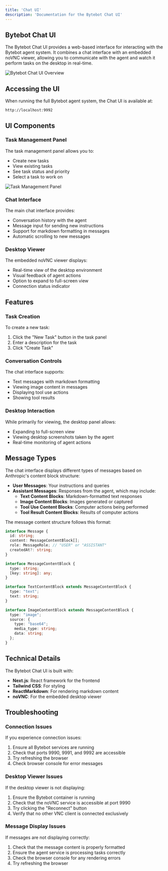 ```yaml
---
title: 'Chat UI'
description: 'Documentation for the Bytebot Chat UI'
---
```


## Bytebot Chat UI

The Bytebot Chat UI provides a web-based interface for interacting with the Bytebot agent system. It combines a chat interface with an embedded noVNC viewer, allowing you to communicate with the agent and watch it perform tasks on the desktop in real-time.

<img src="/static/chat-ui-overview.png" alt="Bytebot Chat UI Overview" className="w-full max-w-4xl" />

## Accessing the UI

When running the full Bytebot agent system, the Chat UI is available at:

```
http://localhost:9992
```

## UI Components

### Task Management Panel

The task management panel allows you to:

- Create new tasks
- View existing tasks
- See task status and priority
- Select a task to work on

<img src="/static/ui-task-management.png" alt="Task Management Panel" className="w-full max-w-4xl" />

### Chat Interface

The main chat interface provides:

- Conversation history with the agent
- Message input for sending new instructions
- Support for markdown formatting in messages
- Automatic scrolling to new messages

### Desktop Viewer

The embedded noVNC viewer displays:

- Real-time view of the desktop environment
- Visual feedback of agent actions
- Option to expand to full-screen view
- Connection status indicator

## Features

### Task Creation

To create a new task:

1. Click the "New Task" button in the task panel
2. Enter a description for the task
3. Click "Create Task"

### Conversation Controls

The chat interface supports:

- Text messages with markdown formatting
- Viewing image content in messages
- Displaying tool use actions
- Showing tool results

### Desktop Interaction

While primarily for viewing, the desktop panel allows:

- Expanding to full-screen view
- Viewing desktop screenshots taken by the agent
- Real-time monitoring of agent actions

## Message Types

The chat interface displays different types of messages based on Anthropic's content block structure:

- **User Messages**: Your instructions and queries
- **Assistant Messages**: Responses from the agent, which may include:
  - **Text Content Blocks**: Markdown-formatted text responses
  - **Image Content Blocks**: Images generated or captured
  - **Tool Use Content Blocks**: Computer actions being performed
  - **Tool Result Content Blocks**: Results of computer actions

The message content structure follows this format:

```typescript
interface Message {
  id: string;
  content: MessageContentBlock[];
  role: MessageRole; // "USER" or "ASSISTANT"
  createdAt?: string;
}

interface MessageContentBlock {
  type: string;
  [key: string]: any;
}

interface TextContentBlock extends MessageContentBlock {
  type: "text";
  text: string;
}

interface ImageContentBlock extends MessageContentBlock {
  type: "image";
  source: {
    type: "base64";
    media_type: string;
    data: string;
  };
}
```

## Technical Details

The Bytebot Chat UI is built with:

- **Next.js**: React framework for the frontend
- **Tailwind CSS**: For styling
- **ReactMarkdown**: For rendering markdown content
- **noVNC**: For the embedded desktop viewer

## Troubleshooting

### Connection Issues

If you experience connection issues:

1. Ensure all Bytebot services are running
2. Check that ports 9990, 9991, and 9992 are accessible
3. Try refreshing the browser
4. Check browser console for error messages

### Desktop Viewer Issues

If the desktop viewer is not displaying:

1. Ensure the Bytebot container is running
2. Check that the noVNC service is accessible at port 9990
3. Try clicking the "Reconnect" button
4. Verify that no other VNC client is connected exclusively

### Message Display Issues

If messages are not displaying correctly:

1. Check that the message content is properly formatted
2. Ensure the agent service is processing tasks correctly
3. Check the browser console for any rendering errors
4. Try refreshing the browser
